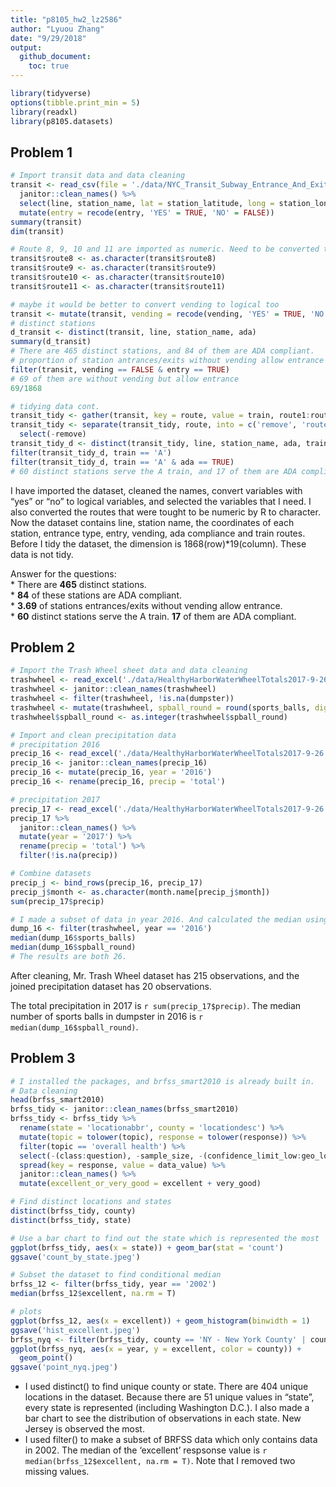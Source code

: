 ```yaml
---
title: "p8105_hw2_lz2586"
author: "Lyuou Zhang"  
date: "9/29/2018"
output: 
  github_document:
    toc: true
---
```

```r
library(tidyverse)
options(tibble.print_min = 5)
library(readxl)
library(p8105.datasets)
```

## Problem 1

```r
# Import transit data and data cleaning
transit <- read_csv(file = './data/NYC_Transit_Subway_Entrance_And_Exit_Data.csv') %>% 
  janitor::clean_names() %>% 
  select(line, station_name, lat = station_latitude, long = station_longitude, route1:entry, vending, ada) %>% 
  mutate(entry = recode(entry, 'YES' = TRUE, 'NO' = FALSE))
summary(transit)
dim(transit)

# Route 8, 9, 10 and 11 are imported as numeric. Need to be converted to character.
transit$route8 <- as.character(transit$route8)
transit$route9 <- as.character(transit$route9)
transit$route10 <- as.character(transit$route10)
transit$route11 <- as.character(transit$route11)

# maybe it would be better to convert vending to logical too
transit <- mutate(transit, vending = recode(vending, 'YES' = TRUE, 'NO' = FALSE))
# distinct stations
d_transit <- distinct(transit, line, station_name, ada)
summary(d_transit)
# There are 465 distinct stations, and 84 of them are ADA compliant.
# proportion of station antrances/exits without vending allow entrance
filter(transit, vending == FALSE & entry == TRUE)
# 69 of them are without vending but allow entrance
69/1868

# tidying data cont.
transit_tidy <- gather(transit, key = route, value = train, route1:route11) 
transit_tidy <- separate(transit_tidy, route, into = c('remove', 'route'), sep = -1) %>%
  select(-remove)
transit_tidy_d <- distinct(transit_tidy, line, station_name, ada, train)
filter(transit_tidy_d, train == 'A')
filter(transit_tidy_d, train == 'A' & ada == TRUE)
# 60 distinct stations serve the A train, and 17 of them are ADA compliant
```

I have imported the dataset, cleaned the names, convert variables with "yes" or "no" to logical variables, and selected the variables that I need. I also converted the routes that were tought to be numeric by R to character. Now the dataset contains line, station name, the coordinates of each station, entrance type, entry, vending, ada compliance and train routes. Before I tidy the dataset, the dimension is 1868(row)*19(column). These data is not tidy.  
  
Answer for the questions:  
* There are **465** distinct stations.  
* **84** of these stations are ADA compliant.  
* **3.69** of stations entrances/exits without vending allow entrance.  
* **60** distinct stations serve the A train. **17** of them are ADA compliant.  

## Problem 2

```r
# Import the Trash Wheel sheet data and data cleaning
trashwheel <- read_excel('./data/HealthyHarborWaterWheelTotals2017-9-26.xlsx', sheet = 'Mr. Trash Wheel', range = 'A2:N258')
trashwheel <- janitor::clean_names(trashwheel) 
trashwheel <- filter(trashwheel, !is.na(dumpster))
trashwheel <- mutate(trashwheel, spball_round = round(sports_balls, digits = 0))
trashwheel$spball_round <- as.integer(trashwheel$spball_round)

# Import and clean precipitation data
# precipitation 2016
precip_16 <- read_excel('./data/HealthyHarborWaterWheelTotals2017-9-26.xlsx', sheet = '2016 Precipitation', range = 'A2:B14')
precip_16 <- janitor::clean_names(precip_16)
precip_16 <- mutate(precip_16, year = '2016')
precip_16 <- rename(precip_16, precip = 'total')

# precipitation 2017
precip_17 <- read_excel('./data/HealthyHarborWaterWheelTotals2017-9-26.xlsx', sheet = '2017 Precipitation', range = 'A2:B14')
precip_17 %>% 
  janitor::clean_names() %>% 
  mutate(year = '2017') %>% 
  rename(precip = 'total') %>% 
  filter(!is.na(precip))

# Combine datasets
precip_j <- bind_rows(precip_16, precip_17)
precip_j$month <- as.character(month.name[precip_j$month])
sum(precip_17$precip)

# I made a subset of data in year 2016. And calculated the median using both sports balls and the rounded sports balls.
dump_16 <- filter(trashwheel, year == '2016')
median(dump_16$sports_balls)
median(dump_16$spball_round)
# The results are both 26.

```

After cleaning, Mr. Trash Wheel dataset has 215 observations, and the joined precipitation dataset has 20 observations.  
  
The total precipitation in 2017 is `r sum(precip_17$precip)`. The median number of sports balls in dumpster in 2016 is `r median(dump_16$spball_round)`.

## Problem 3

```r
# I installed the packages, and brfss_smart2010 is already built in. 
# Data cleaning
head(brfss_smart2010)
brfss_tidy <- janitor::clean_names(brfss_smart2010)
brfss_tidy <- brfss_tidy %>% 
  rename(state = 'locationabbr', county = 'locationdesc') %>% 
  mutate(topic = tolower(topic), response = tolower(response)) %>% 
  filter(topic == 'overall health') %>% 
  select(-(class:question), -sample_size, -(confidence_limit_low:geo_location)) %>% 
  spread(key = response, value = data_value) %>% 
  janitor::clean_names() %>% 
  mutate(excellent_or_very_good = excellent + very_good)

# Find distinct locations and states 
distinct(brfss_tidy, county)
distinct(brfss_tidy, state)

# Use a bar chart to find out the state which is represented the most
ggplot(brfss_tidy, aes(x = state)) + geom_bar(stat = 'count')
ggsave('count_by_state.jpeg')

# Subset the dataset to find conditional median
brfss_12 <- filter(brfss_tidy, year == '2002')
median(brfss_12$excellent, na.rm = T)

# plots
ggplot(brfss_12, aes(x = excellent)) + geom_histogram(binwidth = 1)
ggsave('hist_excellent.jpeg')
brfss_nyq <- filter(brfss_tidy, county == 'NY - New York County' | county == 'NY - Queens County')
ggplot(brfss_nyq, aes(x = year, y = excellent, color = county)) +
  geom_point()
ggsave('point_nyq.jpeg')

```

* I used distinct() to find unique county or state. There are 404 unique locations in the dataset. Because there are 51 unique values in "state", every state is represented (including Washington D.C.). I also made a bar chart to see the distribution of observations in each state. New Jersey is observed the most.  
* I used filter() to make a subset of BRFSS data which only contains data in 2002. The median of the 'excellent' respsonse value is `r median(brfss_12$excellent, na.rm = T)`. Note that I removed two missing values.  
